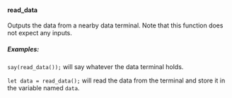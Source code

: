#### read_data

Outputs the data from a nearby data terminal. Note that this function
does not expect any inputs.

##### Examples:

`say(read_data());` will say whatever the data terminal holds.

`let data = read_data();` will read the data from the terminal and
store it in the variable named `data`.
